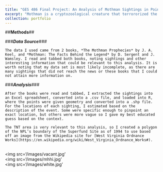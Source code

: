 ```yaml
---
title: "GES 486 Final Project: An Analysis of Mothman Sightings in Point Pleasant, WV from 1966-1967"
excerpt: "Mothman is a cryptozoological creature that terrororized the citizens of Point Pleasant, WV and surrounding areas between 1966-1967. Here, I present an analysis of the sighings I could find information about. Image of Mothman Statue in Point Pleasant from [The Charleston Gazette](https://www.wvgazettemail.com/arts_and_entertainment/annual-mothman-festival-makes-point-pleasant-a-paranormal-paradise-this-weekend/article_1a0652dc-d480-5c2e-809a-5db33dd90f7d.html) <br/><img src='/images/mothman_statue.jpg'>"
collection: portfolio
---
```

##**Methods**##

###***Data Source***###

	The data I used came from 2 books, *The Mothman Prophecies* by J. A. Keel, and *Mothman: The Facts Behind the Legend* by D. Sergent and J. Wamsley. I read and tabbed both books, noting sightings and other interesting information that could be relevant to this analysis. It is worth noting that my data set is most likely incomplete, as there are many sightings that did not reach the news or these books that I could not attain more information on.

###***Analysis***###

	After the books were read and tabbed, I extracted the sightings into an Excel spreadsheet, converted into a .csv file, and loaded into R, where the points were given geometry and converted into a .shp file. For the locations of each sighting, I estimated based on the description of the event. Some were specific enough to pinpoint an exact location, but others were more vague so I gave my best educated guess based on the context. 
	
	The TNT area is very relevant to this analysis, so I created a polygon of the NPL’s boundary of the Superfund Site as of 1994 to use based off an image from the Wikipedia site for [West Virginia Ordnance Works](https://en.wikipedia.org/wiki/West_Virginia_Ordnance_Works#).

<br/><img src='/images/vacant.jpg'
<br/><img src='/images/mhhi.jpg'
<br/><img src='/images/white.jpg'
